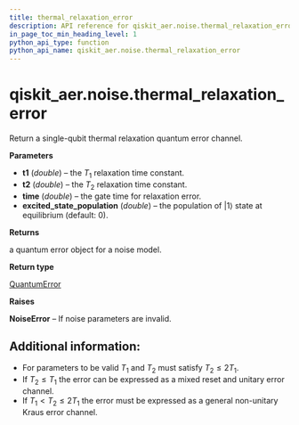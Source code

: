 ```yaml
---
title: thermal_relaxation_error
description: API reference for qiskit_aer.noise.thermal_relaxation_error
in_page_toc_min_heading_level: 1
python_api_type: function
python_api_name: qiskit_aer.noise.thermal_relaxation_error
---
```


# qiskit\_aer.noise.thermal\_relaxation\_error

<Function id="qiskit_aer.noise.thermal_relaxation_error" name="thermal_relaxation_error" isDedicatedPage={true} github="https://github.com/qiskit/qiskit-aer/tree/stable/0.12/qiskit_aer/noise/errors/standard_errors.py" signature="thermal_relaxation_error(t1, t2, time, excited_state_population=0)">
  Return a single-qubit thermal relaxation quantum error channel.

  **Parameters**

  *   **t1** (*double*) – the $T_1$ relaxation time constant.
  *   **t2** (*double*) – the $T_2$ relaxation time constant.
  *   **time** (*double*) – the gate time for relaxation error.
  *   **excited\_state\_population** (*double*) – the population of $|1\rangle$ state at equilibrium (default: 0).

  **Returns**

  a quantum error object for a noise model.

  **Return type**

  [QuantumError](qiskit_aer.noise.QuantumError "qiskit_aer.noise.QuantumError")

  **Raises**

  **NoiseError** – If noise parameters are invalid.

  ## Additional information:

  *   For parameters to be valid $T_1$ and $T_2$ must satisfy $T_2 \le 2 T_1$.
  *   If $T_2 \le T_1$ the error can be expressed as a mixed reset and unitary error channel.
  *   If $T_1 < T_2 \le 2 T_1$ the error must be expressed as a general non-unitary Kraus error channel.
</Function>

